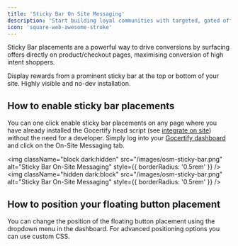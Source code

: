 ```yaml
---
title: 'Sticky Bar On Site Messaging'
description: 'Start building loyal communities with targeted, gated offers.'
icon: 'square-web-awesome-stroke'
---
```


Sticky Bar placements are a powerful way to drive conversions by surfacing offers directly on product/checkout pages, maximising conversion of high intent shoppers.

<CardGroup cols={1}>
  <Card title="Sticky Bar" href="/section/promoteOffers/on-site-placements" img="/images/stickyBarOSM.png">
    Display rewards from a prominent sticky bar at the top or bottom of your site. Highly visible and no-dev installation.
  </Card>
</CardGroup>

## How to enable sticky bar placements
You can one click enable sticky bar placements on any page where you have already installed the Gocertify head script (see [integrate on site](/section/gettingStarted/integrateOnSite)) without the need for a developer.
Simply log into your [Gocertify dashboard](https://secure.gocertify.me/dashboard) and click on the On-Site Messaging tab.


<img
  className="block dark:hidden"
  src="/images/osm-sticky-bar.png"
  alt="Sticky Bar On-Site Messaging"
  style={{ borderRadius: '0.5rem' }}
/>
<img
  className="hidden dark:block"
  src="/images/osm-sticky-bar.png"
  alt="Sticky Bar On-Site Messaging"
  style={{ borderRadius: '0.5rem' }}
/>

## How to position your floating button placement

You can change the position of the floating button placement using the dropdown menu in the dashboard. For advanced positioning options you can use custom CSS.